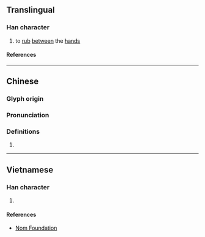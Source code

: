 {{character info}}
==Translingual==

===Han character===
{{Han char|rn=64|rad=手|as=12|sn=15|four=57020|canj=QANG|ids=⿰扌閏}}

# to [[rub]] [[between]] the [[hand]]s

====References====
{{Han ref|kx=0453.270|dkj=12683|dj=0803.100|hdz=31963.080|uh=648B}}

----

==Chinese==
{{zh-forms|s=𰓷}}

===Glyph origin===
{{Han etym}}

===Pronunciation===
{{zh-pron
|m=ruán,ruó,nuó,ruí,rún
|m-s=
|dg=
|c=jyun4,no4,jeon6
|c-t=
|g=
|h=pfs=
|j=
|mb=
|md=
|mn=
|mn-t=
|w=
|x=
|mc=y
|oc=y
|cat=n
}}

===Definitions===
{{head|zh|Han character}}

# {{rfdef|zh}}

----

==Vietnamese==

===Han character===
{{vi-readings|rs=手12|reading=nhún}}

# {{rfdef|vi|sort=手12}}

====References====
* [http://nomfoundation.org/common/nom_details.php?codepoint=648b Nom Foundation]